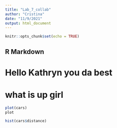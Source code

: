 ```yaml
---
title: "Lab_7_collab"
author: "Cristina"
date: "11/9/2021"
output: html_document
---
```


```r
knitr::opts_chunk$set(echo = TRUE)
```

## R Markdown
# Hello Kathryn you da best

# what is up girl 

```r


plot(cars)
plot
```

```r
hist(cars$distance)
```

